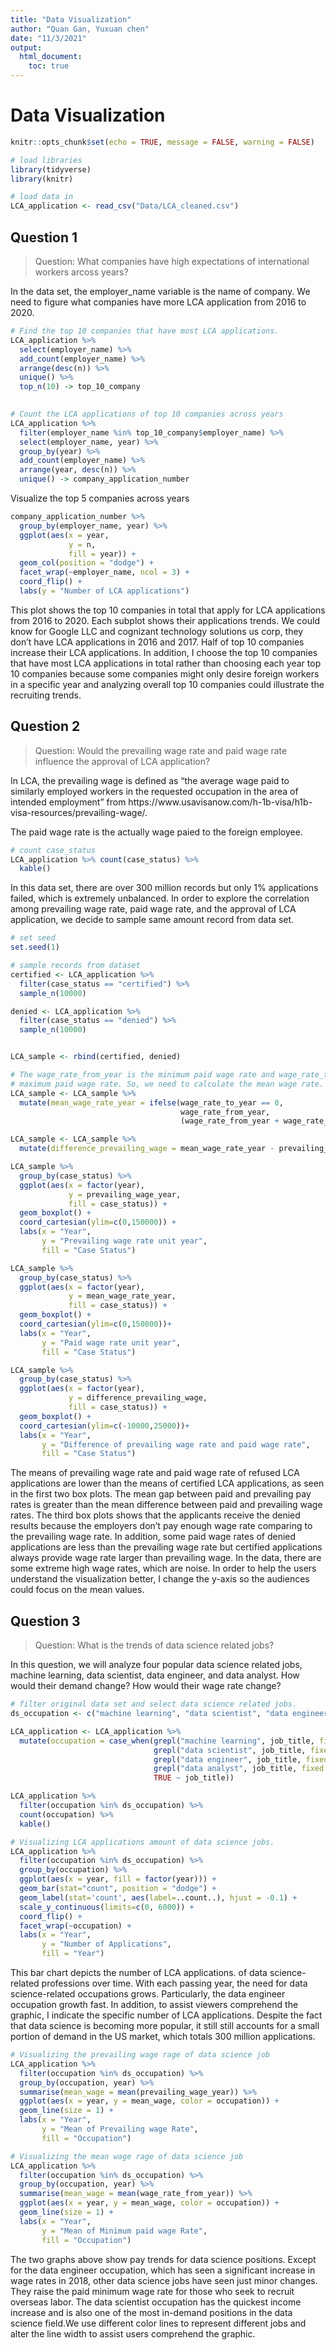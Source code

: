 ```yaml
---
title: "Data Visualization"
author: "Quan Gan, Yuxuan chen"
date: "11/3/2021"
output: 
  html_document:
    toc: true
---
```


# Data Visualization

```r
knitr::opts_chunk$set(echo = TRUE, message = FALSE, warning = FALSE)
```

```r
# load libraries
library(tidyverse)
library(knitr)
```

```r
# load data in
LCA_application <- read_csv("Data/LCA_cleaned.csv")
```
## Question 1

> Question: What companies have high expectations of international workers arcoss years?

In the data set, the employer_name variable is the name of company. We need to
figure what companies have more LCA application from 2016 to 2020.


```r
# Find the top 10 companies that have most LCA applications.
LCA_application %>% 
  select(employer_name) %>% 
  add_count(employer_name) %>% 
  arrange(desc(n)) %>% 
  unique() %>% 
  top_n(10) -> top_10_company
  
```

```r
# Count the LCA applications of top 10 companies across years
LCA_application %>% 
  filter(employer_name %in% top_10_company$employer_name) %>% 
  select(employer_name, year) %>% 
  group_by(year) %>% 
  add_count(employer_name) %>% 
  arrange(year, desc(n)) %>% 
  unique() -> company_application_number 
```

Visualize the top 5 companies across years

```r
company_application_number %>% 
  group_by(employer_name, year) %>% 
  ggplot(aes(x = year,
             y = n,
             fill = year)) +
  geom_col(position = "dodge") + 
  facet_wrap(~employer_name, ncol = 3) +
  coord_flip() +
  labs(y = "Number of LCA applications")

```

This plot shows the top 10 companies in total that apply for LCA applications from 2016 to 2020.
Each subplot shows their applications trends. We could know for Google LLC and cognizant technology solutions us corp,
they don't have LCA applications in 2016 and 2017. Half of top 10 companies increase their
LCA applications. In addition, I choose the top 10 companies that have most LCA 
applications in total rather than choosing each year top 10 companies because some 
companies might only desire foreign workers in a specific year and analyzing overall top 10 
companies could illustrate the recruiting trends.

## Question 2

> Question: Would the prevailing wage rate and paid wage rate influence the approval of LCA application?

In LCA, the prevailing wage is defined as "the average wage paid to similarly employed
workers in the requested occupation in the area of intended employment" from 
https://www.usavisanow.com/h-1b-visa/h1b-visa-resources/prevailing-wage/.

The paid wage rate is the actually wage paied to the foreign employee. 


```r
# count case_status
LCA_application %>% count(case_status) %>% 
  kable()
```

In this data set, there are over 300 million records but only 1% applications failed,
which is extremely unbalanced. In order to explore the correlation among prevailing 
wage rate, paid wage rate, and the approval of LCA application, we decide to sample
same amount record from data set.

```r

# set seed
set.seed(1)

# sample records from dataset
certified <- LCA_application %>% 
  filter(case_status == "certified") %>% 
  sample_n(10000)

denied <- LCA_application %>% 
  filter(case_status == "denied") %>% 
  sample_n(10000)


LCA_sample <- rbind(certified, denied)

# The wage_rate_from_year is the minimum paid wage rate and wage_rate_to_year is the
# maximum paid wage rate. So, we need to calculate the mean wage rate.
LCA_sample <- LCA_sample %>% 
  mutate(mean_wage_rate_year = ifelse(wage_rate_to_year == 0, 
                                      wage_rate_from_year,
                                      (wage_rate_from_year + wage_rate_to_year)/2))

LCA_sample <- LCA_sample %>% 
  mutate(difference_prevailing_wage = mean_wage_rate_year - prevailing_wage_year)

```


```r
LCA_sample %>% 
  group_by(case_status) %>% 
  ggplot(aes(x = factor(year),
             y = prevailing_wage_year,
             fill = case_status)) +
  geom_boxplot() +
  coord_cartesian(ylim=c(0,150000)) +
  labs(x = "Year",
       y = "Prevailing wage rate unit year",
       fill = "Case Status")

```

```r
LCA_sample %>% 
  group_by(case_status) %>% 
  ggplot(aes(x = factor(year),
             y = mean_wage_rate_year,
             fill = case_status)) +
  geom_boxplot() +
  coord_cartesian(ylim=c(0,150000))+
  labs(x = "Year",
       y = "Paid wage rate unit year",
       fill = "Case Status")
```
```r
LCA_sample %>% 
  group_by(case_status) %>% 
  ggplot(aes(x = factor(year),
             y = difference_prevailing_wage,
             fill = case_status)) +
  geom_boxplot() +
  coord_cartesian(ylim=c(-10000,25000))+
  labs(x = "Year",
       y = "Difference of prevailing wage rate and paid wage rate",
       fill = "Case Status")
```

The means of prevailing wage rate and paid wage rate of refused LCA applications 
are lower than the means of certified LCA applications, as seen in the first two box plots. 
The mean gap between paid and prevailing pay rates is greater than the mean difference 
between paid and prevailing wage rates.
The third box plots shows that the applicants receive the denied results because 
the employers don't pay enough wage rate comparing to the prevailing wage rate.
In addition, some paid wage rates of denied applications are less than the 
prevailing wage rate but certified applications always provide wage rate larger 
than prevailing wage. In the data, there are some extreme high wage rates, which 
are noise. In order to help the users understand the visualization better, I change 
the y-axis so the audiences could focus on the mean values.

## Question 3

> Question: What is the trends of data science related jobs?

In this question, we will analyze four popular data science related jobs, machine learning,
data scientist, data engineer, and data analyst. How would 
their demand change? How would their wage rate change?

```r
# filter original data set and select data science related jobs.
ds_occupation <- c("machine learning", "data scientist", "data engineer", "data analyst")

LCA_application <- LCA_application %>% 
  mutate(occupation = case_when(grepl("machine learning", job_title, fixed = TRUE) ~ "machine learning",
                                grepl("data scientist", job_title, fixed = TRUE) ~ "data scientist",
                                grepl("data engineer", job_title, fixed = TRUE) ~ "data engineer",
                                grepl("data analyst", job_title, fixed = TRUE) ~ "data analyst",
                                TRUE ~ job_title))

LCA_application %>% 
  filter(occupation %in% ds_occupation) %>% 
  count(occupation) %>% 
  kable()
```


```r
# Visualizing LCA applications amount of data science jobs.
LCA_application %>% 
  filter(occupation %in% ds_occupation) %>% 
  group_by(occupation) %>% 
  ggplot(aes(x = year, fill = factor(year))) +
  geom_bar(stat="count", position = "dodge") +
  geom_label(stat='count', aes(label=..count..), hjust = -0.1) +
  scale_y_continuous(limits=c(0, 6000)) +
  coord_flip() +
  facet_wrap(~occupation) + 
  labs(x = "Year",
       y = "Number of Applications",
       fill = "Year")
```
This bar chart depicts the number of LCA applications. of data science-related 
professions over time. With each passing year, the need for data science-related 
occupations grows. Particularly, the data engineer occupation growth fast. 
In addition, to assist viewers comprehend the graphic, I indicate the specific 
number of LCA applications. Despite the fact that data science is becoming more 
popular, it still still accounts for a small portion of demand in the US market, 
which totals 300 million applications.


```r
# Visualizing the prevailing wage rage of data science job
LCA_application %>% 
  filter(occupation %in% ds_occupation) %>% 
  group_by(occupation, year) %>% 
  summarise(mean_wage = mean(prevailing_wage_year)) %>% 
  ggplot(aes(x = year, y = mean_wage, color = occupation)) +
  geom_line(size = 1) +
  labs(x = "Year",
       y = "Mean of Prevailing wage Rate",
       fill = "Occupation")
```
```r
# Visualizing the mean wage rage of data science job
LCA_application %>% 
  filter(occupation %in% ds_occupation) %>% 
  group_by(occupation, year) %>% 
  summarise(mean_wage = mean(wage_rate_from_year)) %>% 
  ggplot(aes(x = year, y = mean_wage, color = occupation)) +
  geom_line(size = 1) +
  labs(x = "Year",
       y = "Mean of Minimum paid wage Rate",
       fill = "Occupation")
```

The two graphs above show pay trends for data science positions. Except for the 
data engineer occupation, which has seen a significant increase in wage rates in 2018, 
other data science jobs have seen just minor changes. They raise the paid minimum 
wage rate for those who seek to recruit overseas labor. The data scientist occupation 
has the quickest income increase and is also one of the most in-demand positions 
in the data science field.We use different color lines to represent different jobs 
and alter the line width to assist users comprehend the graphic.

